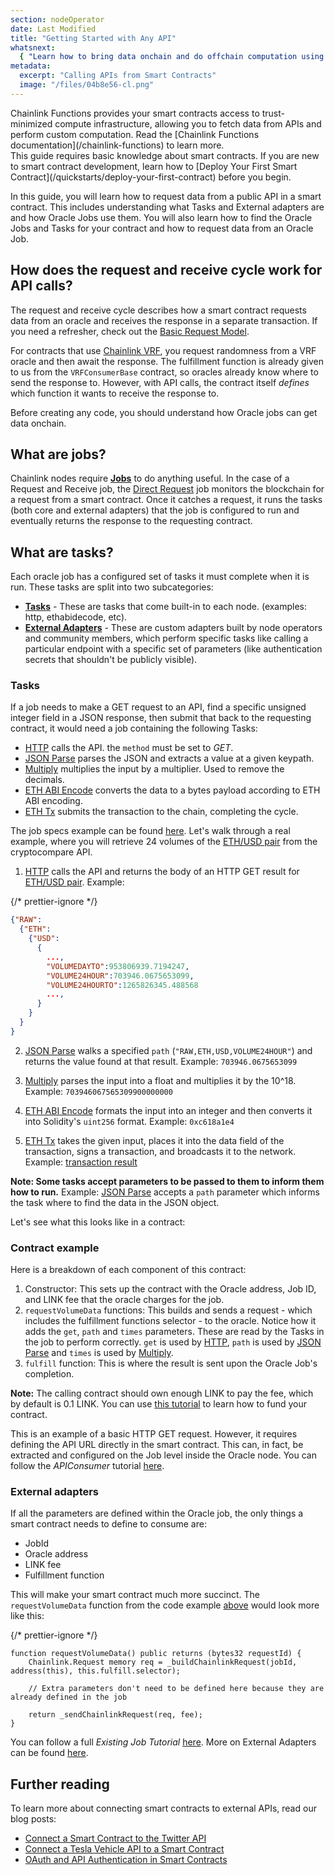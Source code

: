 ```yaml
---
section: nodeOperator
date: Last Modified
title: "Getting Started with Any API"
whatsnext:
  { "Learn how to bring data onchain and do offchain computation using Chainlink Functions": "/chainlink-functions" }
metadata:
  excerpt: "Calling APIs from Smart Contracts"
  image: "/files/04b8e56-cl.png"
---
```



<Aside type="note" title="Chainlink Functions">
  Chainlink Functions provides your smart contracts access to trust-minimized compute infrastructure, allowing you to
  fetch data from APIs and perform custom computation. Read the [Chainlink Functions
  documentation](/chainlink-functions) to learn more.
</Aside>

<Aside type="note" title="Requirements">
  This guide requires basic knowledge about smart contracts. If you are new to smart contract development, learn how to
  [Deploy Your First Smart Contract](/quickstarts/deploy-your-first-contract) before you begin.
</Aside>

<YouTube id="https://www.youtube.com/watch?v=ay4rXZhAefs" />

In this guide, you will learn how to request data from a public API in a smart contract. This includes understanding what Tasks and External adapters are and how Oracle Jobs use them. You will also learn how to find the Oracle Jobs and Tasks for your contract and how to request data from an Oracle Job.

## How does the request and receive cycle work for API calls?

The request and receive cycle describes how a smart contract requests data from an oracle and receives the response in a separate transaction. If you need a refresher, check out the [Basic Request Model](/architecture-overview/architecture-request-model).

For contracts that use [Chainlink VRF](/vrf), you request randomness from a VRF oracle and then await the response. The fulfillment function is already given to us from the `VRFConsumerBase` contract, so oracles already know where to send the response to. However, with API calls, the contract itself _defines_ which function it wants to receive the response to.

Before creating any code, you should understand how Oracle jobs can get data onchain.

## What are jobs?

Chainlink nodes require [**Jobs**](/chainlink-nodes/oracle-jobs/jobs) to do anything useful. In the case of a Request and Receive job, the [Direct Request](/chainlink-nodes/oracle-jobs/all-jobs#direct-request-jobs) job monitors the blockchain for a request from a smart contract. Once it catches a request, it runs the tasks (both core and external adapters) that the job is configured to run and eventually returns the response to the requesting contract.

## What are tasks?

Each oracle job has a configured set of tasks it must complete when it is run. These tasks are split into two subcategories:

- [**Tasks**](/chainlink-nodes/oracle-jobs/all-tasks) - These are tasks that come built-in to each node. (examples: http, ethabidecode, etc).
- [**External Adapters**](/chainlink-nodes/external-adapters/external-adapters) - These are custom adapters built by node operators and community members, which perform specific tasks like calling a particular endpoint with a specific set of parameters (like authentication secrets that shouldn't be publicly visible).

### Tasks

If a job needs to make a GET request to an API, find a specific unsigned integer field in a JSON response, then submit that back to the requesting contract, it would need a job containing the following Tasks:

- [HTTP](/chainlink-nodes/oracle-jobs/all-tasks/#http-task) calls the API. the `method` must be set to _GET_.
- [JSON Parse](/chainlink-nodes/oracle-jobs/all-tasks/#json-parse-task) parses the JSON and extracts a value at a given keypath.
- [Multiply](/chainlink-nodes/oracle-jobs/all-tasks/#multiply-task) multiplies the input by a multiplier. Used to remove the decimals.
- [ETH ABI Encode](/chainlink-nodes/oracle-jobs/all-tasks/#eth-abi-encode-task) converts the data to a bytes payload according to ETH ABI encoding.
- [ETH Tx](/chainlink-nodes/oracle-jobs/all-tasks/#eth-tx-task) submits the transaction to the chain, completing the cycle.

The job specs example can be found [here](/chainlink-nodes/job-specs/direct-request-get-uint256).
Let's walk through a real example, where you will retrieve 24 volumes of the [ETH/USD pair](https://min-api.cryptocompare.com/data/pricemultifull?fsyms=ETH&tsyms=USD) from the cryptocompare API.

1. [HTTP](/chainlink-nodes/oracle-jobs/all-tasks/#http-task) calls the API and returns the body of an HTTP GET result for [ETH/USD pair](https://min-api.cryptocompare.com/data/pricemultifull?fsyms=ETH&tsyms=USD). Example:

{/* prettier-ignore */}
```json
{"RAW":
  {"ETH":
    {"USD":
      {
        ...,
        "VOLUMEDAYTO":953806939.7194247,
        "VOLUME24HOUR":703946.0675653099,
        "VOLUME24HOURTO":1265826345.488568
        ...,
      }
    }
  }
}
```

2. [JSON Parse](/chainlink-nodes/oracle-jobs/all-tasks/#json-parse-task) walks a specified `path` (`"RAW,ETH,USD,VOLUME24HOUR"`) and returns the value found at that result. Example: `703946.0675653099`

3. [Multiply](/chainlink-nodes/oracle-jobs/all-tasks/#multiply-task) parses the input into a float and multiplies it by the 10^18. Example: `703946067565309900000000`

4. [ETH ABI Encode](/chainlink-nodes/oracle-jobs/all-tasks/#eth-abi-encode-task) formats the input into an integer and then converts it into Solidity's `uint256` format. Example: `0xc618a1e4`

5. [ETH Tx](/chainlink-nodes/oracle-jobs/all-tasks/#eth-tx-task) takes the given input, places it into the data field of the transaction, signs a transaction, and broadcasts it to the network. Example: [transaction result](https://sepolia.etherscan.io/tx/0x10dd83b08ac2e2df1b1cc3c1615abb3287a4a9d29dad75f4c75f45a3a9dd819e)

**Note: Some tasks accept parameters to be passed to them to inform them how to run.** Example: [JSON Parse](/chainlink-nodes/oracle-jobs/all-tasks/#json-parse-task) accepts a `path` parameter which informs the task where to find the data in the JSON object.

Let's see what this looks like in a contract:

### Contract example

<CodeSample src="/samples/APIRequests/APIConsumer.sol" />

Here is a breakdown of each component of this contract:

1. Constructor: This sets up the contract with the Oracle address, Job ID, and LINK fee that the oracle charges for the job.
2. `requestVolumeData` functions: This builds and sends a request - which includes the fulfillment functions selector - to the oracle. Notice how it adds the `get`, `path` and `times` parameters. These are read by the Tasks in the job to perform correctly. `get` is used by [HTTP](/chainlink-nodes/oracle-jobs/all-tasks/#http-task), `path` is used by [JSON Parse](/chainlink-nodes/oracle-jobs/all-tasks/#json-parse-task) and `times` is used by [Multiply](/chainlink-nodes/oracle-jobs/all-tasks/#multiply-task).
3. `fulfill` function: This is where the result is sent upon the Oracle Job's completion.

**Note:** The calling contract should own enough LINK to pay the fee, which by default is 0.1 LINK. You can use [this tutorial](/resources/fund-your-contract) to learn how to fund your contract.

This is an example of a basic HTTP GET request. However, it requires defining the API URL directly in the smart contract. This can, in fact, be extracted and configured on the Job level inside the Oracle node. You can follow the _APIConsumer_ tutorial [here](/any-api/get-request/examples/single-word-response).

### External adapters

If all the parameters are defined within the Oracle job, the only things a smart contract needs to define to consume are:

- JobId
- Oracle address
- LINK fee
- Fulfillment function

This will make your smart contract much more succinct. The `requestVolumeData` function from the code example [above](#contract-example) would look more like this:

{/* prettier-ignore */}
```solidity
function requestVolumeData() public returns (bytes32 requestId) {
    Chainlink.Request memory req = _buildChainlinkRequest(jobId, address(this), this.fulfill.selector);

    // Extra parameters don't need to be defined here because they are already defined in the job

    return _sendChainlinkRequest(req, fee);
}
```

You can follow a full _Existing Job Tutorial_ [here](/any-api/get-request/examples/existing-job-request).
More on External Adapters can be found [here](/chainlink-nodes/external-adapters/external-adapters).

## Further reading

To learn more about connecting smart contracts to external APIs, read our blog posts:

- [Connect a Smart Contract to the Twitter API](https://blog.chain.link/connect-smart-contract-to-twitter-api/)
- [Connect a Tesla Vehicle API to a Smart Contract](https://blog.chain.link/create-tesla-smart-contract-rental/)
- [OAuth and API Authentication in Smart Contracts](https://blog.chain.link/oauth-and-api-authentication-in-smart-contracts-2/)
